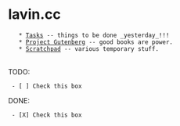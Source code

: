 = lavin.cc =
    * [[Tasks]] -- things to be done _yesterday_!!!
    * [[Project Gutenberg]] -- good books are power.
    * [[Scratchpad]] -- various temporary stuff.
 
 {{https://cdn.dribbble.com/users/264162/screenshots/2891443/secretarybird-dribbble.png}}

TODO:
  - [ ] Check this box
DONE:
  - [X] Check this box
